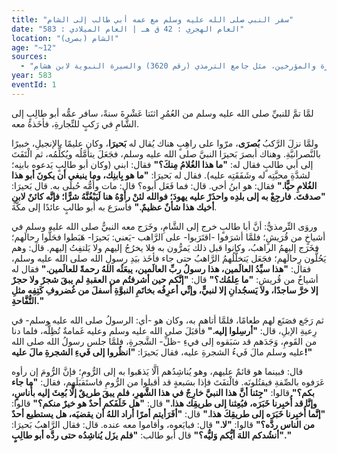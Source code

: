 ```yaml
---
title: "سفر النبي صلى الله عليه وسلم مع عمه أبي طالب إلى الشام"
date: "العام الهجري : 42 ق هـ | العام الميلادي : 583"
location: "الشام (بصرى)"
age: "~12"
sources:
  - "ذكر في العديد من كتب السيرة والمؤرخين، مثل جامع الترمذي (رقم 3620) والسيرة النبوية لابن هشام."
year: 583
eventId: 1
---
```

لمَّا تمَّ للنبيِّ صلى الله عليه وسلم من العُمُرِ اثنَتا عَشْرةَ سنةً، سافر عمُّه أبو طالِبٍ إلى الشَّامِ في رَكبٍ للتِّجارةِ، فأخَذهُ معه.

ولمَّا نزلَ الرَّكبُ **بُصرَى**، مرّوا على راهِبٍ هناك يُقال له **بَحيرَا**، وكان عليمًا بالإنجيلِ، خبيرًا بالنَّصرانيَّةِ. وهناك أبصرَ بَحيرَا النبيَّ صلى الله عليه وسلم، فجَعَلَ يتأمَّلُه ويُكلِّمُه، ثم الْتَفَتَ إلى أبي طالبٍ فقال له: **"ما هذا الغُلامُ مِنكَ؟"** فقال: ابني (وكان أبو طالِبٍ يَدعوه بابنِه؛ لشدَّةِ محبَّتِه له وشَفَقَتِه عليه). فقال له بَحيرَا: **"ما هو بِابنِك، وما ينبغي أن يكونَ أبو هذا الغُلامِ حيًّا."** فقال: هو ابنُ أخي. قال: فما فَعَل أبوه؟ قال: مات وأُمُّه حُبلَى به. قال بَحيرَا: **"صدقتَ. فارجِعْ به إلى بلدِه واحذَرْ عليه يهودَ؛ فوالله لئنْ رأوْهُ هنا لَيَبْغُنَّهُ شرًّا؛ فإنَّه كائنٌ لابنِ أخيك هذا شأنٌ عظيمٌ."** فأسرَع به أبو طالبٍ عائدًا إلى مكَّةَ.

وروَى التِّرمذيُّ: أنَّ أبا طالبٍ خرج إلى الشَّامِ، وخَرَج معه النبيُّ صلى الله عليه وسلم في أشياخٍ من قُرَيشٍ؛ فلمَّا أشرَفوا -اقتَرَبوا- على الرَّاهب -يَعني: بَحيرَا- هَبَطوا فحَلُّوا رِحالَهم؛ فخَرَج إليهمُ الراهبُ، وكانوا قبل ذلك يَمرُّون به فلا يخرُجُ إليهم ولا يَلتفِتُ إليهم. قال: وهم يَحُلُّون رِحالَهم؛ فجَعَل يَتخلَّلُهمُ الرَّاهبُ حتى جاء فأخَذ بيَدِ رسولِ الله صلى الله عليه وسلم، فقال: **"هذا سيِّدُ العالَمين، هذا رسولُ ربِّ العالَمين، يبعَثُه اللهُ رحمةً للعالَمين."** فقال له أشياخٌ من قُريشٍ: **"ما عِلمُك؟"** قال: **"إنَّكم حين أشرفتُم من العقبةِ لم يبقَ شجرٌ ولا حجرٌ إلا خرَّ ساجدًا، ولا يَسجُدانِ إلا لنبيٍّ، وإنِّي أعرِفُه بخاتَمِ النبوَّةِ أسفلَ من غُضروفِ كَتِفِه مثلِ التُّفَّاحةِ."**

ثم رَجَع فصَنَع لهم طعامًا، فلمَّا أتاهم به، وكان هو -أي: الرسولُ صلى الله عليه وسلم- في رِعيةِ الإبلِ، قال: **"أرسِلوا إليه."** فأقبَلَ صلى الله عليه وسلم وعليه غَمامةٌ تُظِلُّه، فلما دنا من القَومِ، وَجَدَهم قد سَبَقوه إلى فيءِ -ظلِّ- الشَّجرةِ، فلمَّا جلس رسولُ الله صلى الله عليه وسلم مالَ فَيءُ الشجرةِ عليه، فقال بَحيرَا: **"انظُروا إلى فَيءِ الشجرةِ مالَ عليه!"**

قال: فبينما هو قائمٌ عليهم، وهو يُناشِدُهم ألَّا يَذهَبوا به إلى الرُّومِ؛ فإنَّ الرُّومَ إن رأوه عَرَفوه بالصِّفةِ فيقتُلونَه. فالْتفَتَ فإذا بسَبعةٍ قد أقبلوا من الرُّومِ فاستَقبَلَهم، فقال: **"ما جاء بكم؟"** قالوا: **"جِئنا أنَّ هذا النبيَّ خارِجٌ في هذا الشَّهرِ، فلم يبقَ طريقٌ إلَّا بُعِثَ إليه بأُناسٍ، وإنَّا قد أُخبِرنا خَبَرَه، فبُعِثنا إلى طريقِك هذا."** قال: **"هل خَلَفَكم أحدٌ هو خيرٌ منكم؟"** قالوا: **"إنَّما أُخبِرنا خَبَرَه إلى طريقِكَ هذا."** قال: **"أفَرَأيتم أمرًا أراد اللهُ أن يقضيَه، هل يستطيع أحدٌ من الناس ردَّه؟"** قالوا: **"لا."** قال: فبايَعوه، وأقاموا معه عنده. قال: فقال الرَّاهبُ بَحيرَا: **"أنشُدكم اللهَ أيُّكم وَليُّه؟"** قال أبو طالب: **"فلم يزَل يُناشِدُه حتى ردَّه أبو طالِبٍ."**